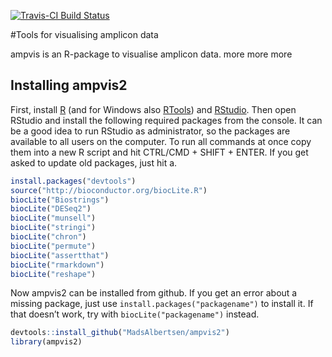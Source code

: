 [![Travis-CI Build Status](https://travis-ci.org/kasperskytte/ampvis2.svg?branch=master)](https://travis-ci.org/kasperskytte/ampvis2)

#Tools for visualising amplicon data

ampvis is an R-package to visualise amplicon data. more more more


## Installing ampvis2
First, install [R](https://mirrors.dotsrc.org/cran/) (and for Windows also [RTools](https://mirrors.dotsrc.org/cran/bin/windows/Rtools/)) and [RStudio](https://www.rstudio.com/products/rstudio/download/#download). Then open RStudio and install the following required packages from the console. It can be a good idea to run RStudio as administrator, so the packages are available to all users on the computer. To run all commands at once copy them into a new R script and hit CTRL/CMD + SHIFT + ENTER. If you get asked to update old packages, just hit a.
```r
install.packages("devtools")
source("http://bioconductor.org/biocLite.R")
biocLite("Biostrings")
biocLite("DESeq2")
biocLite("munsell")
biocLite("stringi")
biocLite("chron")
biocLite("permute")
biocLite("assertthat")
biocLite("rmarkdown")
biocLite("reshape")
```

Now ampvis2 can be installed from github. If you get an error about a missing package, just use `install.packages("packagename")` to install it. If that doesn't work, try with `biocLite("packagename")` instead.
```r
devtools::install_github("MadsAlbertsen/ampvis2")
library(ampvis2)
```